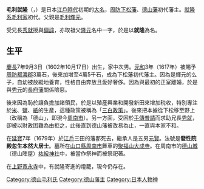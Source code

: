 {{unreferenced|time=2015-11-01T13:09:22+00:00}}
{{Infobox Officeholder
| name= 毛利就隆
| image= 毛利就隆.jpg
| caption= 

| office=[[德山藩|德山藩]]第1代藩主
| term_start= 1650年
| term_end= 1679年
| predecessor= {{small|改名自下松藩}}
| successor= {{link-ja|毛利元賢|毛利元賢}}

| office1=[[德山藩|下松藩]]藩主
| term_start1= 1617年
| term_end1= 1650年
| predecessor1= {{small|新設}}
| successor1= {{small|改名為德山藩}}

| birth_date={{birth date|1602|10|17}}<br>（[[慶長|慶長]]7年9月3日）
| birth_place= 
| death_date={{death date and age|1679|9|12|1602|10|17}}<br>（[[延寶|延寶]]7年8月8日）
| death_place= 
| module  = {{日本武士|child=yes
|時代= [[江戶時代|江戶時代]]前期
|幼名= 百助、三次郎
|改名= 
|别名= 
|諡号= 
|神号= 
|戒名= 發性院殿忽生本然大居士
|洗禮名= 
|墓所= [[山口縣|山口縣]][[周南市|周南市]]舞車的[[聚福山|聚福山]][[大成寺|大成寺]]的德山毛利家墓所
|朝廷官位= [[從五位下|從五位下]][[日向守|日向守]]
|幕府職位= 
|主君= 
|藩= [[周防|周防]][[下松藩|下松藩]]主→[[德山藩|德山藩]]主
|氏族= [[毛利氏|毛利氏]]
|父= [[毛利輝元|毛利輝元]]
|母=[[清泰院|清泰院]]（[[兒玉元良|兒玉元良]]的女兒）
|養父= 
|養母= 
|兄= [[毛利秀就|秀就]]
|妹= [[竹姬|竹姬]]（[[吉川廣正|吉川廣正]]室）
|正室= [[松菊子|松菊子]]（[[毛利秀元|毛利秀元]]的女兒）
|側室= [[禪海院|禪海院]]（[[中川重政|中川重政]]的女兒）
|子= [[毛利千代松丸|千代松丸]]、[[毛利岩松丸|岩松丸]]、[[毛利千壽丸|千壽丸]]、[[毛利元次|元次]]、'''[[毛利元賢|元賢]]'''
|女= [[岡部高成|岡部高成]]室、[[葉室賴孝|葉室賴孝]]室、[[京極高冬|京極高冬]]室、[[酒井忠國|酒井忠國]]正室、[[井上政蔽|井上政蔽]]正室
|養子= 
|養女= 
 }}
}}
'''毛利就隆'''（{{jpn|j=毛利 就隆|kana=もうり なりたか|rm=Mōri Naritaka}}，{{bd|1602年|10月17日|1679年|9月12日|}}）是日本[[江戶時代|江戶時代]]初期的[[大名_(稱謂)|大名]]，[[周防|周防]][[德山藩|下松藩]]、[[德山藩|德山藩]]初代藩主。[[毛利氏|就隆系毛利家]]初代。父親是[[毛利輝元|毛利輝元]]。

受兄長[[毛利秀就|秀就]]授與[[偏諱|偏諱]]，亦取祖父[[毛利隆元|隆元]]名中一字，於是以'''就隆'''為名。

== 生平 ==
[[慶長|慶長]]7年9月3日（1602年10月17日）出生，家中次男。[[元和_(日本)|元和]]3年（1617年）被賜予[[周防|周防]][[都濃郡|都濃郡]]3萬石，後來加增至4萬5千石，成為下松藩初代藩主。因為是輝元的么子，自幼被放縱地養育，性格自由奔放且愛好奢侈。因為與最初的正室離婚，於是與[[毛利秀元|秀元]]的[[長府藩|長府藩]]關係險惡。

後來因為恥於讓負擔加諸領民，於是以殖産興業和開發新田來增加税收，特別專注於[[稻|米]]、[[鹽|鹽]]、[[紙|紙]]的生産，這種政策被稱為「[[三白政策|三白政策]]」。後來把本據從下松移至野上（改稱為「德山」，即現今[[周南市|周南市]]）。另一方面，受困於[[手傳普請|手傳普請]]而求助兄長[[毛利秀就|秀就]]，卻被以財政困難為由拒之，此後直到德山藩被改易為止，一直與本家不和。

在[[延寶|延寶]]7年（1679年）於[[江戶|江戶]]三田的藩邸死去，繼承人是五男[[毛利元賢|元賢]]。法號是'''發性院殿忽生本然大居士'''。墓所在[[山口縣|山口縣]][[周南市|周南市]]舞車的[[聚福山|聚福山]][[大成寺|大成寺]]。在周南市的[[德山城|德山城]]（德山陣屋）[[祐綏神社|祐綏神社]]中，被當作祭神而被祭祀著。

在[[上野|上野]][[寬永寺|寬永寺]]中，有就隆寄進的燈籠，現今仍存在。


{{德山藩主|初代|1617年－1679年}}
{{安藝毛利氏當主|德山毛利家當主|初代：1617年－1679年}}
[[Category:德山毛利氏|Category:德山毛利氏]]
[[Category:德山藩主|Category:德山藩主]]
[[Category:日本人物神|Category:日本人物神]]